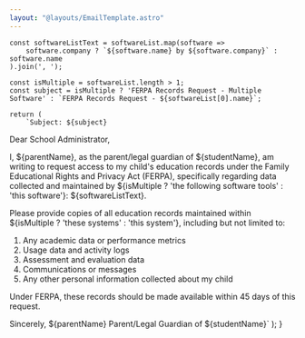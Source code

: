 ```yaml
---
layout: "@layouts/EmailTemplate.astro"
---
```


    const softwareListText = softwareList.map(software => 
        software.company ? `${software.name} by ${software.company}` : software.name
    ).join(', ');

    const isMultiple = softwareList.length > 1;
    const subject = isMultiple ? 'FERPA Records Request - Multiple Software' : `FERPA Records Request - ${softwareList[0].name}`;

    return (
        `Subject: ${subject}
Dear School Administrator,

I, ${parentName}, as the parent/legal guardian of ${studentName}, am writing to request access to my child's education records under the Family Educational Rights and Privacy Act (FERPA), specifically regarding data collected and maintained by ${isMultiple ? 'the following software tools' : 'this software'}: ${softwareListText}.

Please provide copies of all education records maintained within ${isMultiple ? 'these systems' : 'this system'}, including but not limited to:

1. Any academic data or performance metrics
2. Usage data and activity logs
3. Assessment and evaluation data
4. Communications or messages
5. Any other personal information collected about my child

Under FERPA, these records should be made available within 45 days of this request.

Sincerely,
${parentName}
Parent/Legal Guardian of ${studentName}`
    );
} 